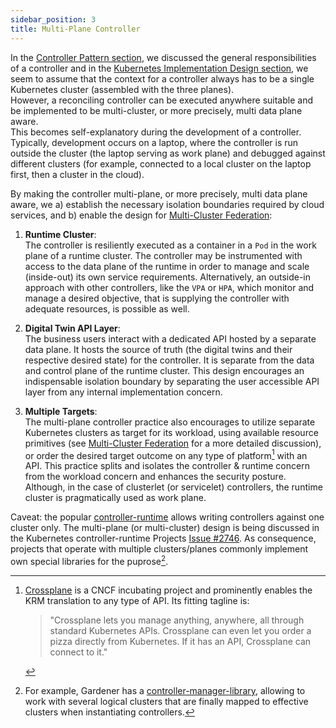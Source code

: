 ```yaml
---
sidebar_position: 3
title: Multi-Plane Controller 
---
```


In the [Controller Pattern section](/digital-twins/controller), we discussed the general responsibilities of a <Term>controller</Term> and in the [Kubernetes Implementation Design section](/control-planes/kid), we seem to assume that the context for a controller always has to be a single Kubernetes cluster (assembled with the three planes).  
However, a reconciling controller can be executed anywhere suitable and be implemented to be multi-cluster, or more precisely, multi data plane aware.  
This becomes self-explanatory during the development of a controller. Typically, development occurs on a laptop, where the controller is run outside the cluster (the laptop serving as work plane) and debugged against different clusters (for example, connected to a local cluster on the laptop first, then a cluster in the cloud).

By making the controller multi-plane, or more precisely, multi data plane aware, we a) establish the necessary isolation boundaries required by cloud services, and b) enable the design for [Multi-Cluster Federation](/multi-cluster-federation):

1. **Runtime Cluster**:  
   The controller is resiliently executed as a container in a `Pod` in the <Term>work plane</Term> of a runtime cluster.
   The controller may be instrumented with access to the <Term>data plane</Term> of the runtime in order to manage and scale (inside-out) its own service requirements. Alternatively, an outside-in approach with other controllers, like the `VPA` or `HPA`, which monitor and manage a desired objective, that is supplying the controller with adequate resources, is possible as well.

2. **Digital Twin API Layer**:  
   The business users interact with a dedicated API hosted by a separate <Term>data plane</Term>. It hosts the source of truth (the digital twins and their respective desired state) for the controller.
   It is separate from the data and control plane of the runtime cluster. This design encourages an indispensable isolation boundary by separating the user accessible API layer from any internal implementation concern.

3. **Multiple Targets**:  
   The multi-plane controller practice also encourages to utilize separate Kubernetes clusters as target for its workload, using available resource primitives (see [Multi-Cluster Federation](/multi-cluster-federation) for a more detailed discussion), or order the desired target outcome on any type of platform[^1] with an API. This practice splits and isolates the controller & runtime concern from the workload concern and enhances the security posture. Although, in the case of clusterlet (or servicelet) controllers, the runtime cluster is pragmatically used as work plane.

<ApeiroFigure src="/control-planes/img/crt.svg" 
    alt="Multi-plane aware controller" 
    caption="Multi-plane aware controller"
    width="100%"/>

Caveat: the popular [controller-runtime](https://github.com/kubernetes-sigs/controller-runtime) allows writing controllers against one cluster only.
The multi-plane (or multi-cluster) design is being discussed in the Kubernetes controller-runtime Projects [Issue #2746](https://github.com/kubernetes-sigs/controller-runtime/pull/2746). As consequence, projects that operate with multiple clusters/planes commonly implement own special libraries for the puprose[^2]. 

[^1]: [Crossplane](https://docs.crossplane.io/) is a CNCF incubating project and prominently enables the <Term>KRM</Term> translation to any type of API.
      Its fitting tagline is: 
      > "Crossplane lets you manage anything, anywhere, all through standard Kubernetes APIs. Crossplane can even let you order a pizza directly from Kubernetes. If it has an API, Crossplane can connect to it."

[^2]: For example, <Project>Gardener</Project> has a [controller-manager-library](https://github.com/gardener/controller-manager-library), allowing to work with several logical clusters that are finally mapped to effective clusters when instantiating controllers.
